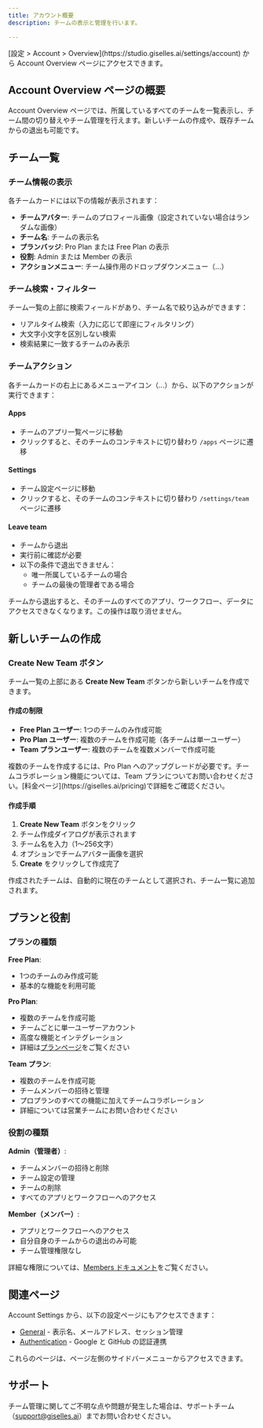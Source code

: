```yaml
---
title: アカウント概要
description: チームの表示と管理を行います。

---
```


<Info>
[設定 > Account > Overview](https://studio.giselles.ai/settings/account) から Account Overview ページにアクセスできます。
</Info>

## Account Overview ページの概要

Account Overview ページでは、所属しているすべてのチームを一覧表示し、チーム間の切り替えやチーム管理を行えます。新しいチームの作成や、既存チームからの退出も可能です。

## チーム一覧

### チーム情報の表示

各チームカードには以下の情報が表示されます：

- **チームアバター**: チームのプロフィール画像（設定されていない場合はランダムな画像）
- **チーム名**: チームの表示名
- **プランバッジ**: Pro Plan または Free Plan の表示
- **役割**: Admin または Member の表示
- **アクションメニュー**: チーム操作用のドロップダウンメニュー（...）

### チーム検索・フィルター

チーム一覧の上部に検索フィールドがあり、チーム名で絞り込みができます：

- リアルタイム検索（入力に応じて即座にフィルタリング）
- 大文字小文字を区別しない検索
- 検索結果に一致するチームのみ表示

### チームアクション

各チームカードの右上にあるメニューアイコン（...）から、以下のアクションが実行できます：

#### Apps
- チームのアプリ一覧ページに移動
- クリックすると、そのチームのコンテキストに切り替わり `/apps` ページに遷移

#### Settings
- チーム設定ページに移動
- クリックすると、そのチームのコンテキストに切り替わり `/settings/team` ページに遷移

#### Leave team
- チームから退出
- 実行前に確認が必要
- 以下の条件で退出できません：
  - 唯一所属しているチームの場合
  - チームの最後の管理者である場合

<Warning>
チームから退出すると、そのチームのすべてのアプリ、ワークフロー、データにアクセスできなくなります。この操作は取り消せません。
</Warning>

## 新しいチームの作成

### Create New Team ボタン

チーム一覧の上部にある **Create New Team** ボタンから新しいチームを作成できます。

#### 作成の制限

- **Free Plan ユーザー**: 1つのチームのみ作成可能
- **Pro Plan ユーザー**: 複数のチームを作成可能（各チームは単一ユーザー）
- **Team プランユーザー**: 複数のチームを複数メンバーで作成可能

<Note>
複数のチームを作成するには、Pro Plan へのアップグレードが必要です。チームコラボレーション機能については、Team プランについてお問い合わせください。[料金ページ](https://giselles.ai/pricing)で詳細をご確認ください。
</Note>

#### 作成手順

1. **Create New Team** ボタンをクリック
2. チーム作成ダイアログが表示されます
3. チーム名を入力（1〜256文字）
4. オプションでチームアバター画像を選択
5. **Create** をクリックして作成完了

作成されたチームは、自動的に現在のチームとして選択され、チーム一覧に追加されます。

## プランと役割

### プランの種類

**Free Plan**:
- 1つのチームのみ作成可能
- 基本的な機能を利用可能

**Pro Plan**:
- 複数のチームを作成可能
- チームごとに単一ユーザーアカウント
- 高度な機能とインテグレーション
- 詳細は[プランページ](/ja/guides/learn-about/plans)をご覧ください

**Team プラン**:
- 複数のチームを作成可能
- チームメンバーの招待と管理
- プロプランのすべての機能に加えてチームコラボレーション
- 詳細については営業チームにお問い合わせください

### 役割の種類

**Admin（管理者）**:
- チームメンバーの招待と削除
- チーム設定の管理
- チームの削除
- すべてのアプリとワークフローへのアクセス

**Member（メンバー）**:
- アプリとワークフローへのアクセス
- 自分自身のチームからの退出のみ可能
- チーム管理権限なし

詳細な権限については、[Members ドキュメント](/ja/guides/settings/team/members)をご覧ください。

## 関連ページ

Account Settings から、以下の設定ページにもアクセスできます：

- [General](/ja/guides/settings/account/general) - 表示名、メールアドレス、セッション管理
- [Authentication](/ja/guides/settings/account/authentication) - Google と GitHub の認証連携

これらのページは、ページ左側のサイドバーメニューからアクセスできます。

## サポート

チーム管理に関してご不明な点や問題が発生した場合は、サポートチーム（support@giselles.ai）までお問い合わせください。
